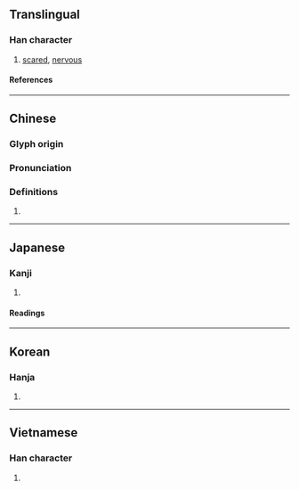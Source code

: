 {{character info/new}}
==Translingual==

===Han character===
{{Han char|rn=61|rad=心|as=06|sn=9|four=97020|canj=PPUK|ids=⿰忄匈}}

# [[scared]], [[nervous]]

====References====
{{Han ref|kx=0384.300|dkj=10573|dj=0715.130|hdz=42298.010|uh=605F}}

----

==Chinese==
{{zh-forms|alt=忷}}

===Glyph origin===
{{Han etym}}

===Pronunciation===
{{zh-pron
|m=xiōng
|c=hung1
|mc=y
|oc=y
|cat=
}}

===Definitions===
{{zh-hanzi}}

# {{rfdef|zh}}

----

==Japanese==

===Kanji===
{{ja-kanji|grade=|rs=心06}}

# {{rfdef|ja|sort=心06}}

====Readings====
{{ja-readings
|goon=く
|kanon=きょう
|kun=おそ-れる
}}

----

==Korean==

===Hanja===
{{ko-hanja|흉}}

# {{rfdef|ko|sort=心06}}

----

==Vietnamese==

===Han character===
{{vi-readings|rs=心06|reading=hung}}

# {{rfdef|vi|sort=心06}}